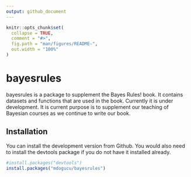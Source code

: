 ```yaml
---
output: github_document
---
```


<!-- README.md is generated from README.Rmd. Please edit that file -->

```r
knitr::opts_chunk$set(
  collapse = TRUE,
  comment = "#>",
  fig.path = "man/figures/README-",
  out.width = "100%"
)
```
# bayesrules

<!-- badges: start -->
<!-- badges: end -->

bayesrules is a package to supplement the Bayes Rules! book. It contains datasets and functions that are used in the book. Currently it is under development. It is current purpose is to supplement our teaching of Bayesian courses as we continue to write our book.

## Installation

You can install the development version from Github. You would also need to install the devtools package if you do not have it installed already.

``` r
#install.packages("devtools") 
install.packages("mdogucu/bayesrules")
```


